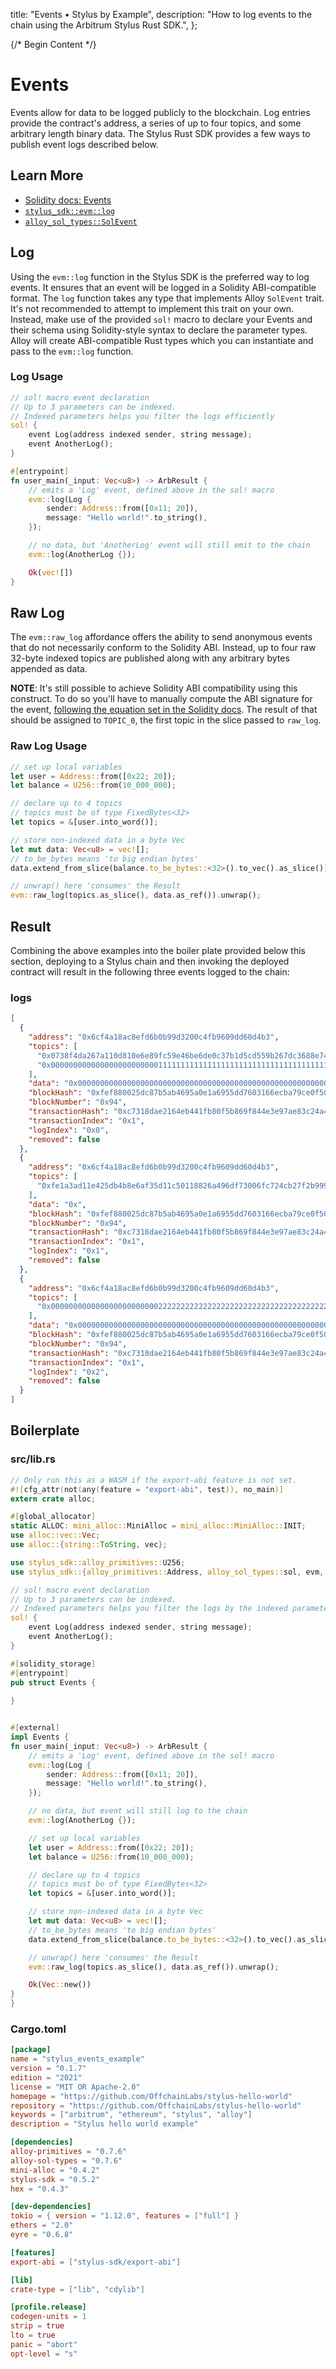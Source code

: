   title: "Events • Stylus by Example",
  description:
    "How to log events to the chain using the Arbitrum Stylus Rust SDK.",
};

{/* Begin Content */}

# Events

Events allow for data to be logged publicly to the blockchain. Log entries provide the contract's address, a series of up to four topics, and some arbitrary length binary data. The Stylus Rust SDK provides a few ways to publish event logs described below.

## Learn More

- [Solidity docs: Events](https://docs.soliditylang.org/en/v0.8.19/abi-spec.html#events)
- [`stylus_sdk::evm::log`](https://docs.rs/stylus-sdk/latest/stylus_sdk/evm/fn.log.html)
- [`alloy_sol_types::SolEvent`](https://docs.rs/alloy-sol-types/0.3.1/alloy_sol_types/trait.SolEvent.html)

## Log

Using the `evm::log` function in the Stylus SDK is the preferred way to log events. It ensures that an event will be logged in a Solidity ABI-compatible format. The `log` function takes any type that implements Alloy `SolEvent` trait. It's not recommended to attempt to implement this trait on your own. Instead, make use of the provided `sol!` macro to declare your Events and their schema using Solidity-style syntax to declare the parameter types. Alloy will create ABI-compatible Rust types which you can instantiate and pass to the `evm::log` function.

### Log Usage

```rust
// sol! macro event declaration
// Up to 3 parameters can be indexed.
// Indexed parameters helps you filter the logs efficiently
sol! {
    event Log(address indexed sender, string message);
    event AnotherLog();
}

#[entrypoint]
fn user_main(_input: Vec<u8>) -> ArbResult {
    // emits a 'Log' event, defined above in the sol! macro
    evm::log(Log {
        sender: Address::from([0x11; 20]),
        message: "Hello world!".to_string(),
    });

    // no data, but 'AnotherLog' event will still emit to the chain
    evm::log(AnotherLog {});

    Ok(vec![])
}
```

## Raw Log

The `evm::raw_log` affordance offers the ability to send anonymous events that do not necessarily conform to the Solidity ABI. Instead, up to four raw 32-byte indexed topics are published along with any arbitrary bytes appended as data.

**NOTE**: It's still possible to achieve Solidity ABI compatibility using this construct. To do so you'll have to manually compute the ABI signature for the event, [following the equation set in the Solidity docs](https://docs.soliditylang.org/en/v0.8.19/abi-spec.html#events). The result of that should be assigned to `TOPIC_0`, the first topic in the slice passed to `raw_log`.

### Raw Log Usage

```rust
// set up local variables
let user = Address::from([0x22; 20]);
let balance = U256::from(10_000_000);

// declare up to 4 topics
// topics must be of type FixedBytes<32>
let topics = &[user.into_word()];

// store non-indexed data in a byte Vec
let mut data: Vec<u8> = vec![];
// to_be_bytes means 'to big endian bytes'
data.extend_from_slice(balance.to_be_bytes::<32>().to_vec().as_slice());

// unwrap() here 'consumes' the Result
evm::raw_log(topics.as_slice(), data.as_ref()).unwrap();
```

## Result

Combining the above examples into the boiler plate provided below this section, deploying to a Stylus chain and then invoking the deployed contract will result in the following three events logged to the chain:

### logs

```json
[
  {
    "address": "0x6cf4a18ac8efd6b0b99d3200c4fb9609dd60d4b3",
    "topics": [
      "0x0738f4da267a110d810e6e89fc59e46be6de0c37b1d5cd559b267dc3688e74e0",
      "0x0000000000000000000000001111111111111111111111111111111111111111"
    ],
    "data": "0x0000000000000000000000000000000000000000000000000000000000000020000000000000000000000000000000000000000000000000000000000000000c48656c6c6f20776f726c64210000000000000000000000000000000000000000",
    "blockHash": "0xfef880025dc87b5ab4695a0e1a6955dd7603166ecba79ce0f503a568b2ec8940",
    "blockNumber": "0x94",
    "transactionHash": "0xc7318dae2164eb441fb80f5b869f844e3e97ae83c24a4639d46ec4d915a30818",
    "transactionIndex": "0x1",
    "logIndex": "0x0",
    "removed": false
  },
  {
    "address": "0x6cf4a18ac8efd6b0b99d3200c4fb9609dd60d4b3",
    "topics": [
      "0xfe1a3ad11e425db4b8e6af35d11c50118826a496df73006fc724cb27f2b99946"
    ],
    "data": "0x",
    "blockHash": "0xfef880025dc87b5ab4695a0e1a6955dd7603166ecba79ce0f503a568b2ec8940",
    "blockNumber": "0x94",
    "transactionHash": "0xc7318dae2164eb441fb80f5b869f844e3e97ae83c24a4639d46ec4d915a30818",
    "transactionIndex": "0x1",
    "logIndex": "0x1",
    "removed": false
  },
  {
    "address": "0x6cf4a18ac8efd6b0b99d3200c4fb9609dd60d4b3",
    "topics": [
      "0x0000000000000000000000002222222222222222222222222222222222222222"
    ],
    "data": "0x0000000000000000000000000000000000000000000000000000000000989680",
    "blockHash": "0xfef880025dc87b5ab4695a0e1a6955dd7603166ecba79ce0f503a568b2ec8940",
    "blockNumber": "0x94",
    "transactionHash": "0xc7318dae2164eb441fb80f5b869f844e3e97ae83c24a4639d46ec4d915a30818",
    "transactionIndex": "0x1",
    "logIndex": "0x2",
    "removed": false
  }
]
```

## Boilerplate

### src/lib.rs

```rust
// Only run this as a WASM if the export-abi feature is not set.
#![cfg_attr(not(any(feature = "export-abi", test)), no_main)]
extern crate alloc;

#[global_allocator]
static ALLOC: mini_alloc::MiniAlloc = mini_alloc::MiniAlloc::INIT;
use alloc::vec::Vec;
use alloc::{string::ToString, vec};

use stylus_sdk::alloy_primitives::U256;
use stylus_sdk::{alloy_primitives::Address, alloy_sol_types::sol, evm, prelude::*, ArbResult};

// sol! macro event declaration
// Up to 3 parameters can be indexed.
// Indexed parameters helps you filter the logs by the indexed parameter
sol! {
    event Log(address indexed sender, string message);
    event AnotherLog();
}

#[solidity_storage]
#[entrypoint]
pub struct Events {
    
}


#[external]
impl Events {
fn user_main(_input: Vec<u8>) -> ArbResult {
    // emits a 'Log' event, defined above in the sol! macro
    evm::log(Log {
        sender: Address::from([0x11; 20]),
        message: "Hello world!".to_string(),
    });

    // no data, but event will still log to the chain
    evm::log(AnotherLog {});

    // set up local variables
    let user = Address::from([0x22; 20]);
    let balance = U256::from(10_000_000);

    // declare up to 4 topics
    // topics must be of type FixedBytes<32>
    let topics = &[user.into_word()];

    // store non-indexed data in a byte Vec
    let mut data: Vec<u8> = vec![];
    // to_be_bytes means 'to big endian bytes'
    data.extend_from_slice(balance.to_be_bytes::<32>().to_vec().as_slice());

    // unwrap() here 'consumes' the Result
    evm::raw_log(topics.as_slice(), data.as_ref()).unwrap();

    Ok(Vec::new())
}
}
```

### Cargo.toml

```toml
[package]
name = "stylus_events_example"
version = "0.1.7"
edition = "2021"
license = "MIT OR Apache-2.0"
homepage = "https://github.com/OffchainLabs/stylus-hello-world"
repository = "https://github.com/OffchainLabs/stylus-hello-world"
keywords = ["arbitrum", "ethereum", "stylus", "alloy"]
description = "Stylus hello world example"

[dependencies]
alloy-primitives = "0.7.6"
alloy-sol-types = "0.7.6"
mini-alloc = "0.4.2"
stylus-sdk = "0.5.2"
hex = "0.4.3"

[dev-dependencies]
tokio = { version = "1.12.0", features = ["full"] }
ethers = "2.0"
eyre = "0.6.8"

[features]
export-abi = ["stylus-sdk/export-abi"]

[lib]
crate-type = ["lib", "cdylib"]

[profile.release]
codegen-units = 1
strip = true
lto = true
panic = "abort"
opt-level = "s"
```

